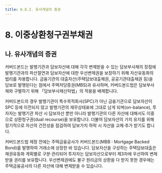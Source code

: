 ```yaml
---
title: 6.8.2. 유사개념의 증권
---
```

# 8. 이중상환청구권부채권

## 나. 유사개념의 증권 

커버드본드는 발행기관과 담보자산에 대해 각각 변제받을 수 있는 담보부사채의 장점에 발행기관과의 파산절연과 담보자산에 대한 우선변제권을 보장하기 위해 자산유동화의 법리를 차용합니다. 금융기관의 대출자산(주택담보대출채권, 공공기관대출채권 등)을 담보로 발행된다는 점에서 주택저당증권(MBS)과 유사하며, 커버드본드법은 담보부사채와 구별하기 위해 「담보부사채신탁법」의 적용을 배제합니다<GTooltipIcon desc="커버드본드법 제3조 제1항" severity="info" icon="pi pi-exclamation-circle"/>.

커버드본드의 경우 발행기관이 특수목적회사(SPC)가 아닌 금융기관으로 담보자산이 SPC 등에 이전되지 않고 발행기관의 재무상태표에 그대로 남게 되며(on-balance), 투자자는 발행기관 파산 시 담보자산 뿐만 아니라 발행기관의 다른 자산에 대해서도 이중으로 상환청구권(dual recourse)을 보유합니다. 더불어 담보자산의 가치 유지를 위해 정기적으로 자산의 건전성을 점검하여 담보가치 하락 시 자산을 교체·추가 받기도 합니다. 

<GCallout severity="info" title="주택금융공사의 주택저당채권 담보부채권 (주택금융공사법 §31)">
커버드본드법 제정 전에는 주택금융공사가 커버드본드(MBB : Mortgage Backed Bond)를 발행하여 거래소에 상장한 바 있습니다. 담보자산을 구성하는 주택담보대출은 채권유동화 계획별로 구분·관리되어 투자자는 담보자산으로부터 제3자에 우선하여 변제받을 권리를 보유합니다. 우선변제권에도 불구 원리금의 상환을 다 받지 못한 경우에는 주택금융공사의 다른 자산에 대해 변제받을 수 있습니다.
</GCallout>

